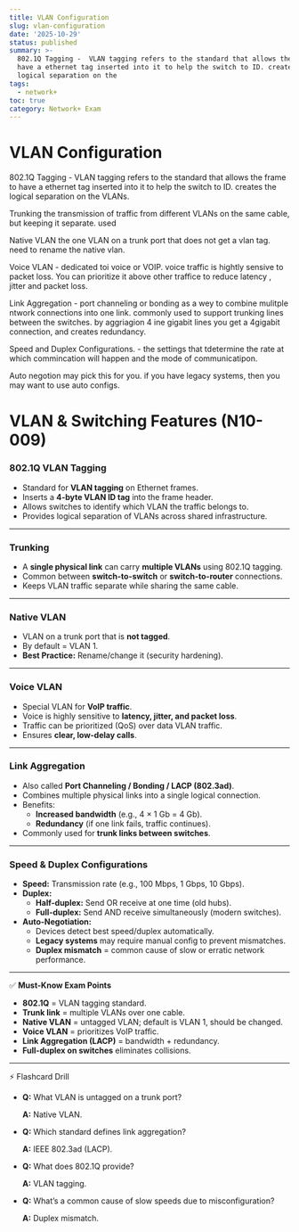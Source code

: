 ```yaml
---
title: VLAN Configuration
slug: vlan-configuration
date: '2025-10-29'
status: published
summary: >-
  802.1Q Tagging -  VLAN tagging refers to the standard that allows the frame to
  have a ethernet tag inserted into it to help the switch to ID. creates the
  logical separation on the 
tags:
  - network+
toc: true
category: Network+ Exam
---
```


# VLAN Configuration

802.1Q Tagging -  VLAN tagging refers to the standard that allows the frame to have a ethernet tag inserted into it to help the switch to ID. creates the logical separation on the VLANs. 

Trunking the transmission of traffic from different VLANs on the same cable, but keeping it separate. used 

Native VLAN the one VLAN on a trunk port that does not get a vlan tag. need to rename the native vlan. 

Voice VLAN - dedicated toi voice or VOIP. voice traffic is hightly sensive to packet loss. You can prioritize it above other traffice to reduce latency , jitter and packet loss. 

Link Aggregation - port channeling or bonding as a wey to combine mulitple ntwork connections into one link. commonly used to support trunking lines between the switches. by aggriagion 4 ine gigabit lines you get a 4gigabit connection, and creates redundancy. 

Speed and Duplex Configurations. - the settings that tdetermine the rate at which commincation will happen and the mode of communicatipon. 

Auto negotion may pick this for you. if you have legacy systems, then you may want to use auto configs. 

# VLAN & Switching Features (N10-009)

### **802.1Q VLAN Tagging**

- Standard for **VLAN tagging** on Ethernet frames.
- Inserts a **4-byte VLAN ID tag** into the frame header.
- Allows switches to identify which VLAN the traffic belongs to.
- Provides logical separation of VLANs across shared infrastructure.

---

### **Trunking**

- A **single physical link** can carry **multiple VLANs** using 802.1Q tagging.
- Common between **switch-to-switch** or **switch-to-router** connections.
- Keeps VLAN traffic separate while sharing the same cable.

---

### **Native VLAN**

- VLAN on a trunk port that is **not tagged**.
- By default = VLAN 1.
- **Best Practice:** Rename/change it (security hardening).

---

### **Voice VLAN**

- Special VLAN for **VoIP traffic**.
- Voice is highly sensitive to **latency, jitter, and packet loss**.
- Traffic can be prioritized (QoS) over data VLAN traffic.
- Ensures **clear, low-delay calls**.

---

### **Link Aggregation**

- Also called **Port Channeling / Bonding / LACP (802.3ad)**.
- Combines multiple physical links into a single logical connection.
- Benefits:
    - **Increased bandwidth** (e.g., 4 × 1 Gb = 4 Gb).
    - **Redundancy** (if one link fails, traffic continues).
- Commonly used for **trunk links between switches**.

---

### **Speed & Duplex Configurations**

- **Speed:** Transmission rate (e.g., 100 Mbps, 1 Gbps, 10 Gbps).
- **Duplex:**
    - **Half-duplex:** Send OR receive at one time (old hubs).
    - **Full-duplex:** Send AND receive simultaneously (modern switches).
- **Auto-Negotiation:**
    - Devices detect best speed/duplex automatically.
    - **Legacy systems** may require manual config to prevent mismatches.
    - **Duplex mismatch** = common cause of slow or erratic network performance.

---

✅ **Must-Know Exam Points**

- **802.1Q** = VLAN tagging standard.
- **Trunk link** = multiple VLANs over one cable.
- **Native VLAN** = untagged VLAN; default is VLAN 1, should be changed.
- **Voice VLAN** = prioritizes VoIP traffic.
- **Link Aggregation (LACP)** = bandwidth + redundancy.
- **Full-duplex on switches** eliminates collisions.

---

⚡ Flashcard Drill

- **Q:** What VLAN is untagged on a trunk port?
    
    **A:** Native VLAN.
    
- **Q:** Which standard defines link aggregation?
    
    **A:** IEEE 802.3ad (LACP).
    
- **Q:** What does 802.1Q provide?
    
    **A:** VLAN tagging.
    
- **Q:** What’s a common cause of slow speeds due to misconfiguration?
    
    **A:** Duplex mismatch.
